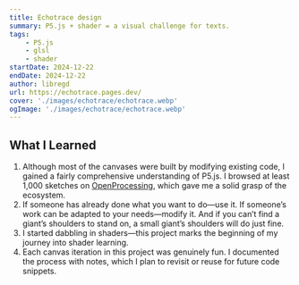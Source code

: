 ```yaml
---
title: Echotrace design 
summary: P5.js + shader = a visual challenge for texts.
tags:
    - P5.js
    - glsl
    - shader
startDate: 2024-12-22
endDate: 2024-12-22
author: libregd
url: https://echotrace.pages.dev/
cover: './images/echotrace/echotrace.webp'
ogImage: './images/echotrace/echotrace.webp'
---
```



## What I Learned  
1. Although most of the canvases were built by modifying existing code, I gained a fairly comprehensive understanding of P5.js. I browsed at least 1,000 sketches on [OpenProcessing](https://openprocessing.org), which gave me a solid grasp of the ecosystem.  
2. If someone has already done what you want to do—use it. If someone’s work can be adapted to your needs—modify it. And if you can’t find a giant’s shoulders to stand on, a small giant’s shoulders will do just fine.  
3. I started dabbling in shaders—this project marks the beginning of my journey into shader learning.  
4. Each canvas iteration in this project was genuinely fun. I documented the process with notes, which I plan to revisit or reuse for future code snippets.